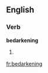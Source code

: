 ==English==

===Verb===
'''bedarkening'''

# {{present participle of|[[bedarken]]}}

[[fr:bedarkening]]